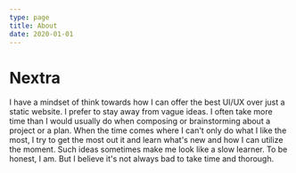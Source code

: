 ```yaml
---
type: page
title: About
date: 2020-01-01
---
```


# Nextra

I have a mindset of think towards how I can offer the best UI/UX over just a static website. I prefer to stay away from vague ideas. I often take more time than I would usually do when composing or brainstorming about a project or a plan. When the time comes where I can't only do what I like the most, I try to get the most out it and learn what's new and how I can utilize the moment. Such ideas sometimes make me look like a slow learner. To be honest, I am. But I believe it's not always bad to take time and thorough.
